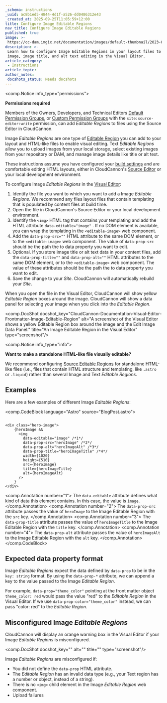 ```yaml
---
_schema: instructions
_uuid: ac8b1ed5-4844-4d1f-a526-dd0486312e43
_created_at: 2025-09-25T11:05:59+12:00
title: Configure Image Editable Regions
nav_title: Configure Image Editable Regions
published: true
image: >-
 https://cc-dam.imgix.net/documentation/images/default-thumbnail/2023-Q4/CloudCannon-Documentation-Thumbnail.png
description: >-
 Learn how to configure Image Editable Regions in your layout files to enable
 image, image title, and alt text editing in the Visual Editor.
article_category:
 - Instructions
article_topic:
author_notes:
 docshots_status: Needs docshots
---
```

<comp.Notice info_type="permissions">
  <p><strong>Permissions required</strong></p><p>Members of the Owners, Developers, and Technical Editors <a href="/documentation/articles/what-are-default-permission-groups/">Default Permission Groups</a>, or <a href="/documentation/articles/what-are-custom-permission-groups/">Custom Permission Groups</a> with the <code>site:source-editor:write</code> permission, can add <em>Editable Regions</em> to files using the Source Editor in CloudCannon.</p>
</comp.Notice>

Image *Editable Regions* are one type of [Editable Region](/documentation/articles/what-are-editable-regions/) you can add to your layout and HTML-like files to enable visual editing. Text *Editable Regions* allow you to upload images from your local storage, select existing images from your repository or DAM, and manage image details like title or alt text.

These instructions assume you have configured your [build settings](/documentation/articles/configure-your-first-build/) and are comfortable editing HTML layouts, either in CloudCannon's [Source Editor](/documentation/articles/the-source-editor/) or your local development environment.

To configure Image *Editable Regions* in the [Visual Editor](/documentation/articles/the-visual-editor/):

1. Identify the file you want to which you want to add a Image *Editable Regions*. We recommend any files layout files that contain templating that is populated by content files at build time.
2. Open the file in CloudCannon's Source Editor or your local development environment.
3. Identify the `<img>` HTML tag that contains your templating and add the HTML attribute `data-editable="image"` . If no DOM element is available, you can wrap the templating in the `<editable-image>` web component.
4. Add the `data-prop-src=""` HTML attribute to the same DOM element, or to the `<editable-image>` web component. The value of `data-prop-src` should be the path the to data property you want to edit.
5. Optional. If you store image title or alt text data in your content files, add the `data-prop-title=""` and `data-prop-alt=""` HTML attributes to the same DOM element, or to the `<editable-image>` web component. The value of these attributes should be the path the to data property you want to edit.
6. Save the change to your *Site*. CloudCannon will automatically rebuild your *Site*.

When you open the file in the Visual Editor, CloudCannon will show yellow *Editable Region* boxes around the image. CloudCannon will show a data panel for selecting your image when you click into the *Editable Region*.

<comp.DocShot docshot_key="CloudCannon-Documentation-Visual-Editor-Frontmatter-Image-Editable-Region" alt="A screenshot of the Visual Editor shows a yellow Editable Region box around the image and the Edit Image Data Panel." title="An Image Editable Region in the Visual Editor" type="screenshot"/>

<comp.Notice info_type="info">
  <p><strong>Want to make a standalone HTML-like file visually editable?</strong></p><p>We recommend configuring <a href="/documentation/articles/configure-source-editable-regions/">Source Editable Regions</a> for standalone HTML-like files (i.e., files that contain HTML structure and templating, like <code>.astro</code> or <code>.liquid</code>) rather than several Image and Text <em>Editable Regions</em>.</p>
</comp.Notice>

## Examples

Here are a few examples of different Image *Editable Regions*:

<comp.CodeBlock language="Astro" source="BlogPost.astro">
``````````

<div class="hero-image">
    {heroImage &&
      <img
        data-editable="image" /*1*/
        data-prop-src="heroImage" /*2*/
        data-prop-alt="heroImageAlt" /*3*/
        data-prop-title="heroImageTitle" /*4*/
        width={1020}
        height={510}
        src={heroImage}
        title={heroImageTitle}
        alt={heroImageAlt}
      />
    }
</div>

``````````
<comp.Annotation number="1">
  The `data-editable` attribute defines what kind of data this element contains. In this case, the value is `image`.
</comp.Annotation>
<comp.Annotation number="2">
  The `data-prop-src` attribute passes the value of `heroImage` to the Image Editable Region with the `src` key.
</comp.Annotation>
<comp.Annotation number="3">
  The `data-prop-title` attribute passes the value of `heroImageTitle` to the Image Editable Region with the `title` key.
</comp.Annotation>
<comp.Annotation number="4">
  The `data-prop-alt` attribute passes the value of `heroImageAlt` to the Image Editable Region with the `alt` key.
</comp.Annotation>
</comp.CodeBlock>

## Expected data property format

Image *Editable Regions* expect the data defined by `data-prop` to be in the `key: string` format. By using the `data-prop-*` attribute, we can append a key to the value passed to the Image *Editable Region*.

For example, `data-prop="theme_color"` pointing at the front matter object `theme_color: red` would pass the value "red" to the *Editable Region* in the Visual Editor. If we use `data-prop-color="theme_color"` instead, we can pass "color: red" to the *Editable Region*.

## Misconfigured Image *Editable Regions*

CloudCannon will display an orange warning box in the Visual Editor if your Image *Editable Regions* is misconfigured.

<comp.DocShot docshot_key="" alt="" title="" type="screenshot"/>

Image *Editable Regions* are misconfigured if:

* You did not define the `data-prop` HTML attribute.
* The *Editable Region* has an invalid data type (e.g., your Text region has a number or object, instead of a string).
* There is no `<img>` child element in the Image *Editable Region* web component.
* Upload failures